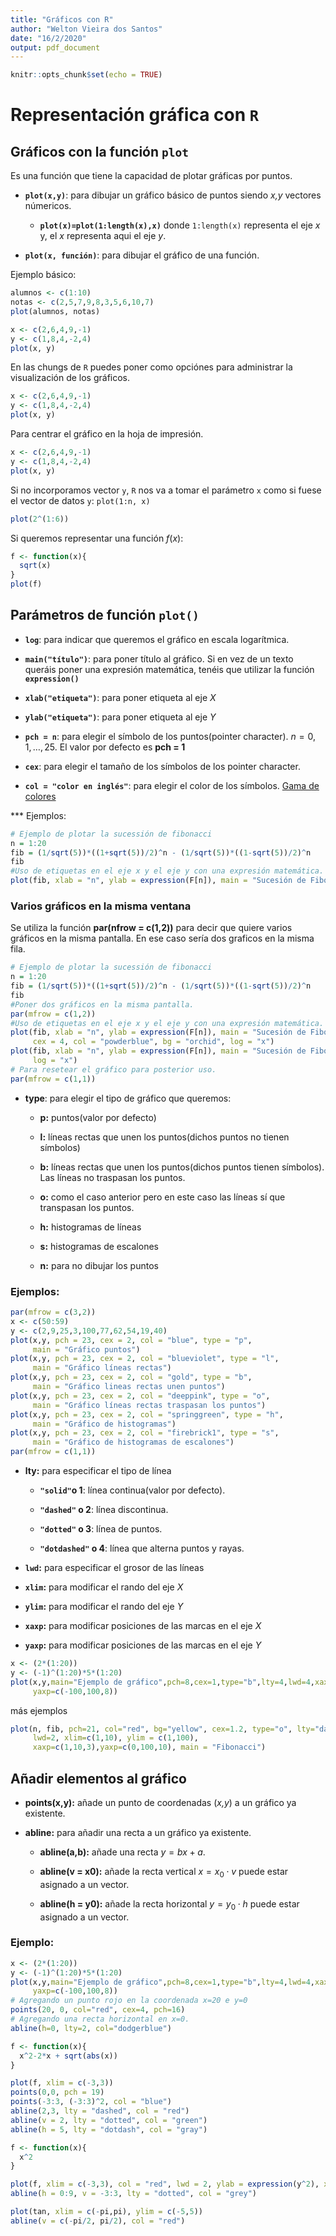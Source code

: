 ```yaml
---
title: "Gráficos con R"
author: "Welton Vieira dos Santos"
date: "16/2/2020"
output: pdf_document
---
```


```r
knitr::opts_chunk$set(echo = TRUE)
```

# Representación gráfica con `R`
## Gráficos con la función `plot`
Es una función que tiene la capacidad de plotar gráficas por puntos.

* **`plot(x,y)`**: para dibujar un gráfico básico de puntos siendo _x,y_ vectores númericos.

  * **`plot(x)=plot(1:length(x),x)`** donde `1:length(x)` representa el eje _x_ y, el _x_ representa aqui el eje _y_.
  
* **`plot(x, función)`**: para dibujar el gráfico de una función.

Ejemplo básico:
```r
alumnos <- c(1:10)
notas <- c(2,5,7,9,8,3,5,6,10,7)
plot(alumnos, notas)
```

```r
x <- c(2,6,4,9,-1)
y <- c(1,8,4,-2,4)
plot(x, y)
```

En las chungs de `R` puedes poner como opciónes para administrar la visualización de los gráficos.


\text{'''\{r primer\_plot, fig.cap="Grafico basico explicando el uso del plot"\}}

\text{      x <- c(2,6,4,9,-1)}
    
\text{      y <- c(1,8,4,-2,4)}
    
\text{      plot(x, y)}

\text{'''}


```r

x <- c(2,6,4,9,-1)
y <- c(1,8,4,-2,4)
plot(x, y)

```

Para centrar el gráfico en la hoja de impresión.

\text{'''\{r fig.cap="Grafico basico explicando el uso del plot", fig.align='center'\}}

\text{      x <- c(2,6,4,9,-1)}
    
\text{      y <- c(1,8,4,-2,4)}
    
\text{      plot(x, y)}

\text{'''}


```r

x <- c(2,6,4,9,-1)
y <- c(1,8,4,-2,4)
plot(x, y)

```

Si no incorporamos vector `y`, `R` nos va a tomar el parámetro `x` como si fuese el vector de datos `y`: `plot(1:n, x)`

```r
plot(2^(1:6))
```

Si queremos representar una función $f(x)$:
```r
f <- function(x){
  sqrt(x)
}
plot(f)
```

## Parámetros de función `plot()`

* **`log`**: para indicar que queremos el gráfico en escala logarítmica.

* **`main("título")`**: para poner título al gráfico. Si en vez de un texto queráis poner una expresión matemática, tenéis que utilizar la función **`expression()`**

* **`xlab("etiqueta")`**: para poner etiqueta al eje _X_

* **`ylab("etiqueta")`**: para poner etiqueta al eje _Y_

* **`pch = n`**: para elegir el símbolo de los puntos(pointer character). $n = 0,1,\dots,25$. El valor por defecto es **pch = 1**

* **`cex`**: para elegir el tamaño de los símbolos de los pointer character.

* **`col = "color en inglés"`**: para elegir el color de los símbolos. [Gama de colores](http://www.stat.columbia.edu/~tzheng/files/Rcolor.pdf)

*** Ejemplos:
```r
# Ejemplo de plotar la sucessión de fibonacci
n = 1:20
fib = (1/sqrt(5))*((1+sqrt(5))/2)^n - (1/sqrt(5))*((1-sqrt(5))/2)^n
fib
#Uso de etiquetas en el eje x y el eje y con una expresión matemática.
plot(fib, xlab = "n", ylab = expression(F[n]), main = "Sucesión de Fibonacci", pch = 21, cex = 4, col = "powderblue", bg = "orchid", log = "x")
```

### Varios gráficos en la misma ventana

Se utiliza la función **par(nfrow = c(1,2))** para decir que quiere varios gráficos en la misma pantalla. En ese caso sería dos graficos en la misma fila.
```r
# Ejemplo de plotar la sucessión de fibonacci
n = 1:20
fib = (1/sqrt(5))*((1+sqrt(5))/2)^n - (1/sqrt(5))*((1-sqrt(5))/2)^n
fib
#Poner dos gráficos en la misma pantalla.
par(mfrow = c(1,2))
#Uso de etiquetas en el eje x y el eje y con una expresión matemática.
plot(fib, xlab = "n", ylab = expression(F[n]), main = "Sucesión de Fibonacci", pch = 21, 
     cex = 4, col = "powderblue", bg = "orchid", log = "x")
plot(fib, xlab = "n", ylab = expression(F[n]), main = "Sucesión de Fibonacci", pch = 20,
     log = "x")
# Para resetear el gráfico para posterior uso.
par(mfrow = c(1,1))

```

* **type**: para elegir el tipo de gráfico que queremos:

  * **p:** puntos(valor por defecto)
  
  * **l:** líneas rectas que unen los puntos(dichos puntos no tienen símbolos)
  
  * **b:** líneas rectas que unen los puntos(dichos puntos tienen símbolos). Las líneas no traspasan los puntos.
  
  * **o:** como el caso anterior pero en este caso las líneas sí que transpasan los puntos.
  
  * **h:** histogramas de líneas
  
  * **s:** histogramas de escalones
  
  * **n:** para no dibujar los puntos
  
### Ejemplos:

```r
par(mfrow = c(3,2))
x <- c(50:59)
y <- c(2,9,25,3,100,77,62,54,19,40)
plot(x,y, pch = 23, cex = 2, col = "blue", type = "p", 
     main = "Gráfico puntos")
plot(x,y, pch = 23, cex = 2, col = "blueviolet", type = "l", 
     main = "Gráfico líneas rectas")
plot(x,y, pch = 23, cex = 2, col = "gold", type = "b", 
     main = "Gráfico lineas rectas unen puntos")
plot(x,y, pch = 23, cex = 2, col = "deeppink", type = "o", 
     main = "Gráfico líneas rectas traspasan los puntos")
plot(x,y, pch = 23, cex = 2, col = "springgreen", type = "h", 
     main = "Gráfico de histogramas")
plot(x,y, pch = 23, cex = 2, col = "firebrick1", type = "s", 
     main = "Gráfico de histogramas de escalones")
par(mfrow = c(1,1))
```

* **lty:** para especificar el tipo de línea

  * **`"solid"`o 1**: línea continua(valor por defecto).
  
  * **`"dashed"` o 2**: línea discontinua.
  
  * **`"dotted"` o 3**: línea de puntos.
  
  * **`"dotdashed"` o 4**: línea que alterna puntos y rayas.
  
* **`lwd`:** para especificar el grosor de las líneas

* **`xlim`:** para modificar el rando del eje _X_

* **`ylim`:** para modificar el rando del eje _Y_

* **`xaxp`:** para modificar posiciones de las marcas en el eje _X_

* **`yaxp`:** para modificar posiciones de las marcas en el eje _Y_

```r
x <- (2*(1:20))
y <- (-1)^(1:20)*5*(1:20)
plot(x,y,main="Ejemplo de gráfico",pch=8,cex=1,type="b",lty=4,lwd=4,xaxp=c(0,40,2),
     yaxp=c(-100,100,8))
```
más ejemplos
```r
plot(n, fib, pch=21, col="red", bg="yellow", cex=1.2, type="o", lty="dashed",
     lwd=2, xlim=c(1,10), ylim = c(1,100),
     xaxp=c(1,10,3),yaxp=c(0,100,10), main = "Fibonacci")
```

## Añadir elementos al gráfico

* **points(x,y):** añade un punto de coordenadas (_x,y_) a un gráfico ya existente.

* **abline:** para añadir una recta a un gráfico ya existente.

  * **abline(a,b):** añade una recta $y = bx + a$.

  * **abline(v = x0):** añade la recta vertical $x = x_0\cdot v$ puede estar asignado a un vector.
  
  * **abline(h = y0):** añade la recta horizontal $y = y_0\cdot h$ puede estar asignado a un vector.
  
### Ejemplo:

```r
x <- (2*(1:20))
y <- (-1)^(1:20)*5*(1:20)
plot(x,y,main="Ejemplo de gráfico",pch=8,cex=1,type="b",lty=4,lwd=4,xaxp=c(0,40,2),
     yaxp=c(-100,100,8))
# Agregando un punto rojo en la coordenada x=20 e y=0
points(20, 0, col="red", cex=4, pch=16)
# Agregando una recta horizontal en x=0.
abline(h=0, lty=2, col="dodgerblue")
```

```r
f <- function(x){
  x^2-2*x + sqrt(abs(x))
}

plot(f, xlim = c(-3,3))
points(0,0, pch = 19)
points(-3:3, (-3:3)^2, col = "blue")
abline(2,3, lty = "dashed", col = "red")
abline(v = 2, lty = "dotted", col = "green")
abline(h = 5, lty = "dotdash", col = "gray")
```


```r
f <- function(x){
  x^2
}

plot(f, xlim = c(-3,3), col = "red", lwd = 2, ylab = expression(y^2), xlab = "x")
abline(h = 0:9, v = -3:3, lty = "dotted", col = "grey")
```

```r
plot(tan, xlim = c(-pi,pi), ylim = c(-5,5))
abline(v = c(-pi/2, pi/2), col = "red")
```

